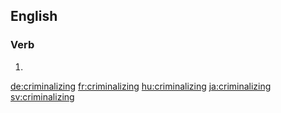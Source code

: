 ==English==

===Verb===
{{head|en|present participle}}

# {{present participle of|criminalize|lang=en}}

[[de:criminalizing]]
[[fr:criminalizing]]
[[hu:criminalizing]]
[[ja:criminalizing]]
[[sv:criminalizing]]